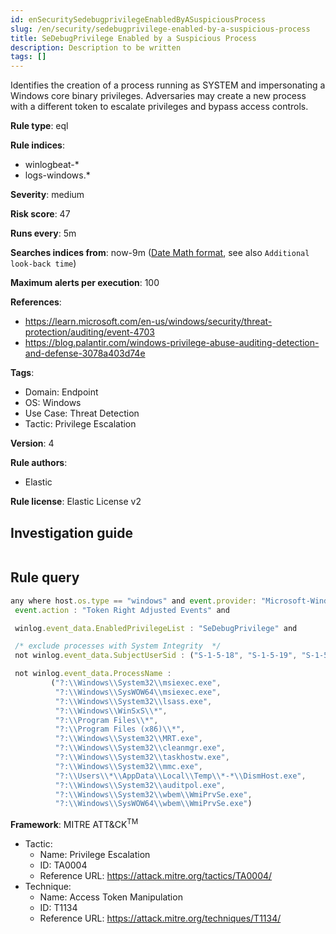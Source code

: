 ```yaml
---
id: enSecuritySedebugprivilegeEnabledByASuspiciousProcess
slug: /en/security/sedebugprivilege-enabled-by-a-suspicious-process
title: SeDebugPrivilege Enabled by a Suspicious Process
description: Description to be written
tags: []
---
```


<div id="sedebugprivilege-enabled-by-a-suspicious-process"></div>

Identifies the creation of a process running as SYSTEM and impersonating a Windows core binary privileges. Adversaries may create a new process with a different token to escalate privileges and bypass access controls.

**Rule type**: eql

**Rule indices**: 

* winlogbeat-*
* logs-windows.*

**Severity**: medium

**Risk score**: 47

**Runs every**: 5m

**Searches indices from**: now-9m ([Date Math format](((ref))/common-options.html#date-math), see also <DocLink id="enSecurityRulesUiCreate" section="set-the-rules-schedule">`Additional look-back time`</DocLink>)

**Maximum alerts per execution**: 100

**References**: 

* https://learn.microsoft.com/en-us/windows/security/threat-protection/auditing/event-4703
* https://blog.palantir.com/windows-privilege-abuse-auditing-detection-and-defense-3078a403d74e

**Tags**: 

* Domain: Endpoint
* OS: Windows
* Use Case: Threat Detection
* Tactic: Privilege Escalation

**Version**: 4

**Rule authors**: 

* Elastic

**Rule license**: Elastic License v2

## Investigation guide

```markdown

```

## Rule query

```js
any where host.os.type == "windows" and event.provider: "Microsoft-Windows-Security-Auditing" and
 event.action : "Token Right Adjusted Events" and

 winlog.event_data.EnabledPrivilegeList : "SeDebugPrivilege" and

 /* exclude processes with System Integrity  */
 not winlog.event_data.SubjectUserSid : ("S-1-5-18", "S-1-5-19", "S-1-5-20") and

 not winlog.event_data.ProcessName :
         ("?:\\Windows\\System32\\msiexec.exe",
          "?:\\Windows\\SysWOW64\\msiexec.exe",
          "?:\\Windows\\System32\\lsass.exe",
          "?:\\Windows\\WinSxS\\*",
          "?:\\Program Files\\*",
          "?:\\Program Files (x86)\\*",
          "?:\\Windows\\System32\\MRT.exe",
          "?:\\Windows\\System32\\cleanmgr.exe",
          "?:\\Windows\\System32\\taskhostw.exe",
          "?:\\Windows\\System32\\mmc.exe",
          "?:\\Users\\*\\AppData\\Local\\Temp\\*-*\\DismHost.exe",
          "?:\\Windows\\System32\\auditpol.exe",
          "?:\\Windows\\System32\\wbem\\WmiPrvSe.exe",
          "?:\\Windows\\SysWOW64\\wbem\\WmiPrvSe.exe")

```

**Framework**: MITRE ATT&CK<sup>TM</sup>

* Tactic:
    * Name: Privilege Escalation
    * ID: TA0004
    * Reference URL: https://attack.mitre.org/tactics/TA0004/
* Technique:
    * Name: Access Token Manipulation
    * ID: T1134
    * Reference URL: https://attack.mitre.org/techniques/T1134/

